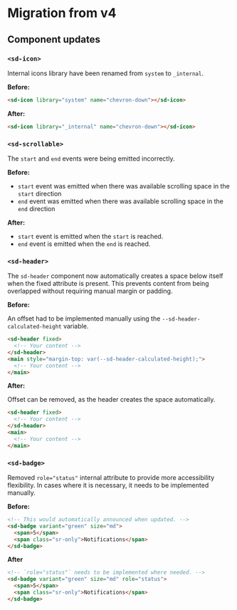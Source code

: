 
<Meta title="Packages/Components/Migration/from v4" />

# Migration from v4

## Component updates

### `<sd-icon>`

Internal icons library have been renamed from `system` to `_internal`.

**Before:**

```html
<sd-icon library="system" name="chevron-down"></sd-icon>
```

**After:**

```html
<sd-icon library="_internal" name="chevron-down"></sd-icon>
```

### `<sd-scrollable>`

The `start` and `end` events were being emitted incorrectly.

**Before:**

- `start` event was emitted when there was available scrolling space in the `start` direction
- `end` event was emitted when there was available scrolling space in the `end` direction

**After:**

- `start` event is emitted when the `start` is reached.
- `end` event is emitted when the `end` is reached.

### `<sd-header>`

The `sd-header` component now automatically creates a space below itself when the fixed attribute is present. This prevents content from being overlapped without requiring manual margin or padding.

**Before:**

An offset had to be implemented manually using the `--sd-header-calculated-height` variable.

```html
<sd-header fixed>
  <!-- Your content -->
</sd-header>
<main style="margin-top: var(--sd-header-calculated-height);">
  <!-- Your content -->
</main>
```

**After:**

Offset can be removed, as the header creates the space automatically.

```html
<sd-header fixed>
  <!-- Your content -->
</sd-header>
<main>
  <!-- Your content -->
</main>
```

### `<sd-badge>`

Removed `role="status"` internal attribute to provide more accessibility flexibility.
In cases where it is necessary, it needs to be implemented manually.

**Before:**

```html
<!-- This would automatically announced when updated. -->
<sd-badge variant="green" size="md">
  <span>5</span>
  <span class="sr-only">Notifications</span>
</sd-badge>
```

**After**

```html
<!-- `role="status"` needs to be implemented where needed. -->
<sd-badge variant="green" size="md" role="status">
  <span>5</span>
  <span class="sr-only">Notifications</span>
</sd-badge>
```
